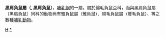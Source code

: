 {{Automatic taxobox
| taxon = Caluromysiops
| authority =  
}}

'''黑肩負鼠屬（{{lang|en|Caluromysiops}}, 黑肩負鼠）'''，[[哺乳綱|哺乳綱]]的一屬，屬於綿毛負鼠亞科，而與黑肩負鼠屬（黑肩負鼠）同科的動物尚有雅負鼠屬（雅負鼠）、綿毛負鼠屬（豐毛負鼠）、等之數種[[哺乳動物|哺乳動物]]。
{{taxonbar}}
[[Category:负鼠科|H]]
[[Category:黑肩负鼠属|*]]